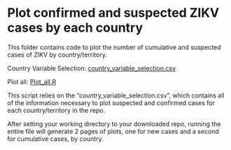 # Plot confirmed and suspected ZIKV cases by each country

This folder contains code to plot the number of cumulative and suspected cases of ZIKV by country/territory.

Country Variable Selection\: [country_variable_selection.csv](country_variable_selection.csv)

Plot all\: [Plot_all.R](Plot_all.R)

This script relies on the "country_variable_selection.csv", which contains all of the information necessary to plot suspected and confirmed cases for each country/territory in the repo.

After setting your working directory to your downloaded repo, running the entire file will generate 2 pages of plots, one for new cases and a second for cumulative cases, by country. 


